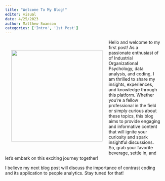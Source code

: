 ---
title: "Welcome To My Blog!"
editor: visual
date: 4/25/2023
author: Matthew Swanson
categories: ['Intro', '1st Post']
---

<div>

::: {style="float: left; position: relative; top: 0px; padding: 20px;"}
![](images/pexels-afta-putta-gunawan-810041.jpg){width="295"}
:::

Hello and welcome to my first post! As a passionate enthusiast of of Industrial Organizational Psychology, data analysis, and coding, I am thrilled to share my insights, experiences, and knowledge through this platform. Whether you're a fellow professional in the field or simply curious about these topics, this blog aims to provide engaging and informative content that will ignite your curiosity and spark insightful discussions. So, grab your favorite beverage, settle in, and let's embark on this exciting journey together!

</div>

I believe my next blog post will discuss the importance of contrast coding and its application to people analytics. Stay tuned for that!
